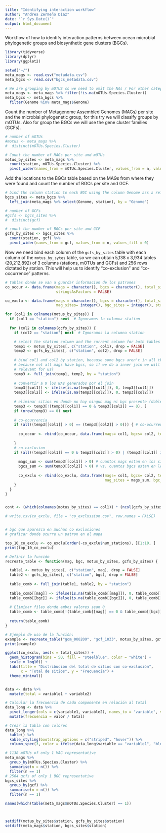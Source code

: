 ```yaml
---
title: "Identifying interaction workflow"
author: "Andrea Zermeño Díaz"
date: "`r Sys.Date()`"
output: html_document
---
```


Workflow of how to identify interaction patterns between ocean microbial phylogenetic groups and biosynthetic gene clusters (BGCs).

```r
library(tidyverse)
library(dplyr)
library(ggplot2)
```

```r
setwd("~/")
meta_mags <- read.csv("metadata.csv")
meta_bgcs <- read.csv("bgcs_metadata.csv")

# We are grouping by mOTUS so we need to omit the NAs / For other categories skip this 
meta_mags <- meta_mags %>% filter(!is.na(mOTUs.Species.Cluster))
meta_bgcs <- meta_bgcs %>%
  filter(Genome %in% meta_mags$Genome)
```

Count the number of Metagenome Assembled Genomes (MAGs) per site and the microbial phylogenetic group, for this try we will classify groups by mOTUs. Also for group the BGCs we will use the gene cluster families (GCFs).

```r
# number of mOTUs
#motus <- meta_mags %>% 
#  distinct(mOTUs.Species.Cluster)

# Count the number of MAGs per site and mOTUs
motus_by_sites <- meta_mags %>%
  count(station, mOTUs.Species.Cluster) %>%
  pivot_wider(names_from = mOTUs.Species.Cluster, values_from = n, values_fill = 0)
```

Add the locations to the BGCs table based on the MAGs from where they were found and count the number of BGCs per site and GCF.

```r
# bind the column station to each BGC using the column Genome ass a reference to match it 
bgcs_sites <- meta_bgcs %>%
  left_join(meta_mags %>% select(Genome, station), by = "Genome")

# number of GCFs 
#gcfs <- bgcs_sites %>% 
#  distinct(gcf)

# count the number of BGCs per site and GCF
gcfs_by_sites <- bgcs_sites %>%
  count(station, gcf) %>%
  pivot_wider(names_from = gcf, values_from = n, values_fill = 0) 
```

Now we need bind each column of the `gcfs_by_sites` table with each column of the `motus_by_sytes` table, so we can obtain 5,138 x 3,934 tables (20,212,892)  of 3 columns (stations, mOTUs and GCFs) and 256 rows dictated by station. This will help us to identify "co-exclusion" and "co-occurrence" patterns.


```r
# tablas donde se van a guardar informacion de los patrones
co_occur <- data.frame(mags = character(), bgcs = character(), total_sites = integer(), 
                       stringsAsFactors = FALSE)

co_exclu <- data.frame(mags = character(), bgcs = character(), total_sites = integer(), 
                       mag_sites= integer(), bgc_sites = integer(), stringsAsFactors = FALSE)

for (col1 in colnames(motus_by_sites)) {
  if (col1 == "station") next  # Ignoramos la columna station
  
  for (col2 in colnames(gcfs_by_sites)) {
    if (col2 == "station") next  # Ignoramos la columna station

    # select the station column and the current column for both tables
    temp1 <- motus_by_sites[, c("station", col1), drop = FALSE]
    temp2 <- gcfs_by_sites[, c("station", col2), drop = FALSE]
    
    # bind col1 and col2 by station, because some bgcs aren't in all the stations, 
    # because not all mags have bgcs, so if we do a inner join we will loose information (a possible (1,0)
    # relevant for us)
    temp3 <- full_join(temp1, temp2, by = "station")
    
    # convertir a 0 los NAs generados por el join
    temp3[[col1]] <- ifelse(is.na(temp3[[col1]]), 0, temp3[[col1]]) 
    temp3[[col2]] <- ifelse(is.na(temp3[[col2]]), 0, temp3[[col2]])
    
    # eliminar sitios en donde no hay ningun mag ni bgc presente (dobles ceros)
    temp3 <- temp3[!(temp3[[col1]] == 0 & temp3[[col2]] == 0), ]
    if (nrow(temp3) == 0) next 
    
    # co-ocurrencia
    if (all((temp3[[col1]] > 0) == (temp3[[col2]] > 0))) { # co-ocurrencia
      
      co_occur <- rbind(co_occur, data.frame(mags= col1, bgcs= col2, total_sites= nrow(temp3)))
      
    }
    # co-exclusion
    if (all((temp3[[col1]] == 0 & temp3[[col2]] > 0) | (temp3[[col1]] > 0 & temp3[[col2]] == 0))) { 
      
      mags_sum <- sum(temp3[[col1]] > 0) # cuantos mags estan en los sitios
      bgcs_sum <- sum(temp3[[col2]] > 0) # vs. cuantos bgcs estan en los sitios
      
      co_exclu <- rbind(co_exclu, data.frame(mags= col1, bgcs= col2, total_sites= nrow(temp3), 
                                             mag_sites = mags_sum, bgc_sites = bgcs_sum ))
    }
  }
}


cont <- (which(colnames(motus_by_sites) == col1)) * (ncol(gcfs_by_sites)-1) + (which(colnames(gcfs_by_sites) == col2))

# write.csv(co_exclu, file = "co_exclussion.csv", row.names = FALSE)


# bgc que aparezca en muchas co exclusiones 
# graficar donde ocurre un patron en el mapa 
```


```r
top_10_co_exclu <- co_exclu[order(-co_exclu$num_stations), ][1:10, ]
print(top_10_co_exclu)
```


```r
# Definir la función
recreate_table <- function(mag, bgc, motus_by_sites, gcfs_by_sites) {

  table1 <- motus_by_sites[, c("station", mag), drop = FALSE]
  table2 <- gcfs_by_sites[, c("station", bgc), drop = FALSE]
  
  table_comb <- full_join(table1, table2, by = "station")
  
  table_comb[[mag]] <- ifelse(is.na(table_comb[[mag]]), 0, table_comb[[mag]])
  table_comb[[bgc]] <- ifelse(is.na(table_comb[[bgc]]), 0, table_comb[[bgc]])
  
  # Eliminar filas donde ambos valores sean 0
  table_comb <- table_comb[!(table_comb[[mag]] == 0 & table_comb[[bgc]] == 0), ]
  
  return(table_comb)
}

# Ejemplo de uso de la función:
example <- recreate_table("gom_000200", "gcf_1033", motus_by_sites, gcfs_by_sites)
print(example)

```

```r
ggplot(co_exclu, aes(x = total_sites)) + 
  geom_histogram(bins = 50, fill = "steelblue", color = "white") +
  scale_x_log10() +
  labs(title = "Distribución del total de sitios con co-exclusión",
       x = "Total de sitios", y = "Frecuencia") +
  theme_minimal()


data <- data %>%
  mutate(total = variable1 + variable2)

# Calcular la frecuencia de cada componente en relación al total
data_long <- data %>%
  pivot_longer(cols = c(variable1, variable2), names_to = "variable", values_to = "valor") %>%
  mutate(frecuencia = valor / total)

# Crear la tabla con colores
data_long %>%
  kable() %>%
  kable_styling(bootstrap_options = c("striped", "hover")) %>%
  column_spec(3, color = ifelse(data_long$variable == "variable1", "blue", "red"))

```












#####################################################

```r
# 1138 mOTUs of only 1 MAG representative 
meta_mags %>%
  group_by(mOTUs.Species.Cluster) %>%                     
  summarise(n = n()) %>%                 
  filter(n == 1)  
# 2564 gcfs of only 1 BGC representative 
bgcs_sites %>%
  group_by(gcf) %>%                     
  summarise(n = n()) %>%                 
  filter(n == 1)  

names(which(table(meta_mags$mOTUs.Species.Cluster) == 1))



setdiff(motus_by_sites$station, gcfs_by_sites$station)
setdiff(meta_mags$station, bgcs_sites$station)
```




